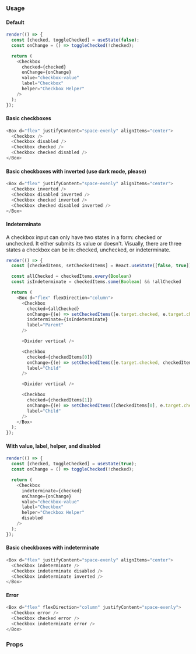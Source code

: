 ### Usage

#### Default

```javascript state
render(() => {
  const [checked, toggleChecked] = useState(false);
  const onChange = () => toggleChecked(!checked);

  return (
    <Checkbox
      checked={checked}
      onChange={onChange}
      value="checkbox-value"
      label="Checkbox"
      helper="Checkbox Helper"
    />
  );
});
```

#### Basic checkboxes

```javascript
<Box d="flex" justifyContent="space-evenly" alignItems="center">
  <Checkbox />
  <Checkbox disabled />
  <Checkbox checked />
  <Checkbox checked disabled />
</Box>
```

#### Basic checkboxes with inverted (use dark mode, please)

```javascript
<Box d="flex" justifyContent="space-evenly" alignItems="center">
  <Checkbox inverted />
  <Checkbox disabled inverted />
  <Checkbox checked inverted />
  <Checkbox checked disabled inverted />
</Box>
```

#### Indeterminate 

A checkbox input can only have two states in a form: checked or unchecked. It either submits its value or doesn't. Visually, there are three states a checkbox can be in: checked, unchecked, or indeterminate.

```javascript state
render(() => {
  const [checkedItems, setCheckedItems] = React.useState([false, true])

  const allChecked = checkedItems.every(Boolean)
  const isIndeterminate = checkedItems.some(Boolean) && !allChecked

  return (
    <Box d="flex" flexDirection="column">
      <Checkbox
        checked={allChecked}
        onChange={(e) => setCheckedItems([e.target.checked, e.target.checked])}
        indeterminate={isIndeterminate}
        label="Parent"
      />

      <Divider vertical />

      <Checkbox
        checked={checkedItems[0]}
        onChange={(e) => setCheckedItems([e.target.checked, checkedItems[1]])}
        label="Child"
      />

      <Divider vertical />

      <Checkbox
        checked={checkedItems[1]}
        onChange={(e) => setCheckedItems([checkedItems[0], e.target.checked])}
        label="Child"
      />
    </Box>
  );
});
```

#### With value, label, helper, and disabled

```javascript state
render(() => {
  const [checked, toggleChecked] = useState(true);
  const onChange = () => toggleChecked(!checked);

  return (
    <Checkbox
      indeterminate={checked}
      onChange={onChange}
      value="checkbox-value"
      label="Checkbox"
      helper="Checkbox Helper"
      disabled
    />
  );
});
```

#### Basic checkboxes with indeterminate

```javascript
<Box d="flex" justifyContent="space-evenly" alignItems="center">
  <Checkbox indeterminate />
  <Checkbox indeterminate disabled />
  <Checkbox indeterminate inverted />
</Box>
```

#### Error

```javascript
<Box d="flex" flexDirection="column" justifyContent="space-evenly">
  <Checkbox error />
  <Checkbox checked error />
  <Checkbox indeterminate error />
</Box>
```

### Props

<PropsTable component="Checkbox" platform="web" />
